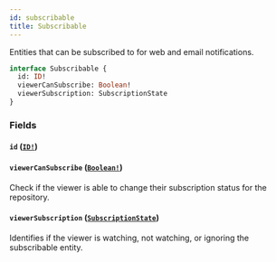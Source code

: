 ```yaml
---
id: subscribable
title: Subscribable
---
```


Entities that can be subscribed to for web and email notifications.

```graphql
interface Subscribable {
  id: ID!
  viewerCanSubscribe: Boolean!
  viewerSubscription: SubscriptionState
}
```

### Fields

#### `id` ([`ID!`](/docs/api/scalars/id))

#### `viewerCanSubscribe` ([`Boolean!`](/docs/api/scalars/boolean))

Check if the viewer is able to change their subscription status for the repository.

#### `viewerSubscription` ([`SubscriptionState`](/docs/api/enums/subscription-state))

Identifies if the viewer is watching, not watching, or ignoring the subscribable entity.
